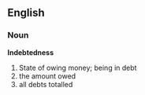 ==English==
=== Noun ===
'''Indebtedness'''
# State of owing money; being in debt
# the amount owed
# all debts totalled